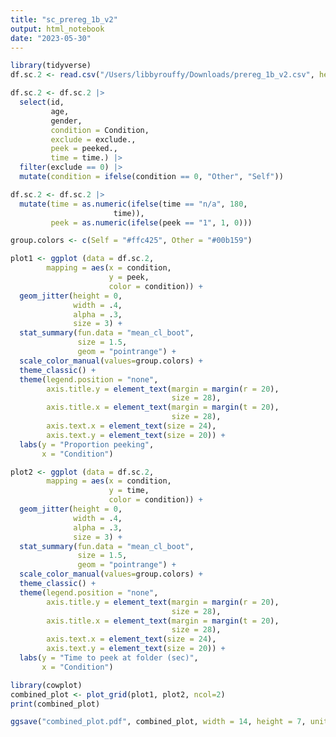 ```yaml
---
title: "sc_prereg_1b_v2"
output: html_notebook
date: "2023-05-30"
---
```


```r
library(tidyverse)
df.sc.2 <- read.csv("/Users/libbyrouffy/Downloads/prereg_1b_v2.csv", header = T)

df.sc.2 <- df.sc.2 |>
  select(id,
         age,
         gender,
         condition = Condition,
         exclude = exclude.,
         peek = peeked.,
         time = time.) |>
  filter(exclude == 0) |>
  mutate(condition = ifelse(condition == 0, "Other", "Self"))

df.sc.2 <- df.sc.2 |> 
  mutate(time = as.numeric(ifelse(time == "n/a", 180,
                       time)),
         peek = as.numeric(ifelse(peek == "1", 1, 0)))

```


```r

group.colors <- c(Self = "#ffc425", Other = "#00b159")

plot1 <- ggplot (data = df.sc.2,
        mapping = aes(x = condition,
                      y = peek,
                      color = condition)) +
  geom_jitter(height = 0,
              width = .4,
              alpha = .3,
              size = 3) +
  stat_summary(fun.data = "mean_cl_boot",
               size = 1.5,
               geom = "pointrange") +
  scale_color_manual(values=group.colors) +
  theme_classic() +
  theme(legend.position = "none",
        axis.title.y = element_text(margin = margin(r = 20),
                                    size = 28),
        axis.title.x = element_text(margin = margin(t = 20),
                                    size = 28),
        axis.text.x = element_text(size = 24),
        axis.text.y = element_text(size = 20)) + 
  labs(y = "Proportion peeking",
       x = "Condition")

``` 

```r

plot2 <- ggplot (data = df.sc.2,
        mapping = aes(x = condition,
                      y = time,
                      color = condition)) +
  geom_jitter(height = 0,
              width = .4,
              alpha = .3,
              size = 3) +
  stat_summary(fun.data = "mean_cl_boot",
               size = 1.5,
               geom = "pointrange") +
  scale_color_manual(values=group.colors) +
  theme_classic() +
  theme(legend.position = "none",
        axis.title.y = element_text(margin = margin(r = 20),
                                    size = 28),
        axis.title.x = element_text(margin = margin(t = 20),
                                    size = 28),
        axis.text.x = element_text(size = 24),
        axis.text.y = element_text(size = 20)) + 
  labs(y = "Time to peek at folder (sec)",
       x = "Condition")

```

```r

library(cowplot)
combined_plot <- plot_grid(plot1, plot2, ncol=2)
print(combined_plot)

```
```r

ggsave("combined_plot.pdf", combined_plot, width = 14, height = 7, units = "in")

```


